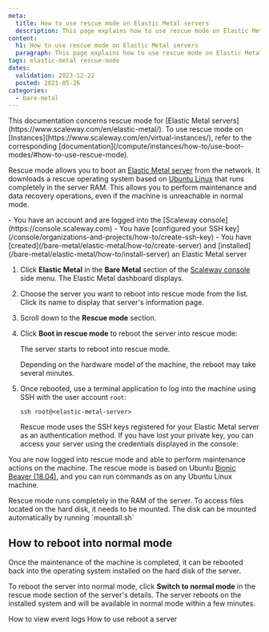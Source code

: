 ```yaml
---
meta:
  title: How to use rescue mode on Elastic Metal servers
  description: This page explains how to use rescue mode on Elastic Metal servers
content:
  h1: How to use rescue mode on Elastic Metal servers
  paragraph: This page explains how to use rescue mode on Elastic Metal servers
tags: elastic-metal rescue-mode
dates:
  validation: 2023-12-22
  posted: 2021-05-26
categories:
  - bare-metal
---
```


<Macro id="iam-requirements" />

<Message type="note">
  This documentation concerns rescue mode for [Elastic Metal servers](https://www.scaleway.com/en/elastic-metal/). To use rescue mode on [Instances](https://www.scaleway.com/en/virtual-instances/), refer to the corresponding [documentation](/compute/instances/how-to/use-boot-modes/#how-to-use-rescue-mode).
</Message>

Rescue mode allows you to boot an [Elastic Metal server](https://www.scaleway.com/en/elastic-metal/) from the network. It downloads a rescue operating system based on [Ubuntu Linux](https://ubuntu.com/) that runs completely in the server RAM. This allows you to perform maintenance and data recovery operations, even if the machine is unreachable in normal mode.

<Message type="requirement">
  - You have an account and are logged into the [Scaleway console](https://console.scaleway.com)
  - You have [configured your SSH key](/console/organizations-and-projects/how-to/create-ssh-key)
  - You have [created](/bare-metal/elastic-metal/how-to/create-server) and [installed](/bare-metal/elastic-metal/how-to/install-server) an Elastic Metal server
</Message>

1. Click **Elastic Metal** in the **Bare Metal** section of the [Scaleway console](https://console.scaleway.com) side menu. The Elastic Metal dashboard displays.
2. Choose the server you want to reboot into rescue mode from the list. Click its name to display that server's information page.
3. Scroll down to the **Rescue mode** section.
4. Click **Boot in rescue mode** to reboot the server into rescue mode:

    The server starts to reboot into rescue mode.

    <Message type="note">
      Depending on the hardware model of the machine, the reboot may take several minutes.
    </Message>
5. Once rebooted, use a terminal application to log into the machine using SSH with the user account `root`:
    ```
    ssh root@<elastic-metal-server>
    ```

    <Message type="tip">
      Rescue mode uses the SSH keys registered for your Elastic Metal server as an authentication method. If you have lost your private key, you can access your server using the credentials displayed in the console:

      <Lightbox src="scaleway-em-rescue-mode.webp" alt="" />
    </Message>

You are now logged into rescue mode and able to perform maintenance actions on the machine. The rescue mode is based on Ubuntu [Bionic Beaver (18.04)](https://wiki.ubuntu.com/BionicBeaver/ReleaseNotes), and you can run commands as on any Ubuntu Linux machine.

<Lightbox src="scaleway-bmaas_rescue_mode.webp" alt="" />

<Message type="tip">
  Rescue mode runs completely in the RAM of the server. To access files located on the hard disk, it needs to be mounted. The disk can be mounted automatically by running `mountall.sh`
</Message>


## How to reboot into normal mode

Once the maintenance of the machine is completed, it can be rebooted back into the operating system installed on the hard disk of the server.

To reboot the server into normal mode, click **Switch to normal mode** in the rescue mode section of the server's details. The server reboots on the installed system and will be available in normal mode within a few minutes.


<Navigation title="See also">
  <PreviousButton to="/bare-metal/elastic-metal/how-to/view-the-event-logs/">How to view event logs</PreviousButton>
  <NextButton to="/bare-metal/elastic-metal/how-to/reboot-server/">How to use reboot a server</NextButton>
</Navigation>
